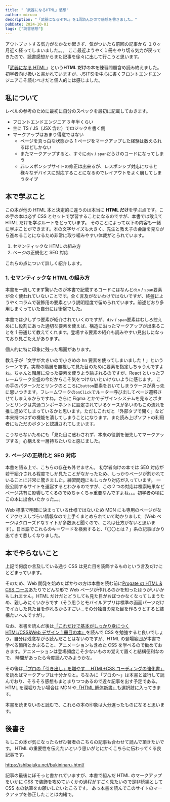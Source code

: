 ```yaml
---
title: "「武器になるHTML」感想"
author: miruoo
description: "「武器になるHTML」を1周読んだので感想を書きました。"
pubDate: 2024-10-01
tags: ["読書感想"]
---
```


アウトプットする気力がなかなか起きず、気がついたら前回の記事から １０ヶ月近く経ってしまいました。。。
ここ最近ようやく１冊をやり切る気力が戻ってきたので、読書感想からまた記事を徐々に出して行こうと思います。

「[武器になる HTML](https://gihyo.jp/book/2022/978-4-297-13132-6)」という**HTML だけ**の本を練習問題含め読み終えました。
初学者向け扱いと書かれていますが、JS(TS)を中心に書くフロントエンドエンジニアこそ読むべきだと個人的には感じました。

## 私について

レベルの参考のために最初に自分のスペックを最初に記載しておきます。

- フロントエンドエンジニア 3 年半くらい
- 主に TS / JS（JSX 含む）でロジックを書く側
- マークアップはあまり得意ではない
  - ページを真っ白な状態から 1 ページをマークアップした経験は数えられるほどしかない
  - またマークアップすると、すぐに`div` / `span`だらけのコードになってしまう
  - 非レスポンシブサイトの修正は出来るが、レスポンシブ対応になると様々なデバイスに対応することになるのでレイアウトをよく崩してしまうタイプ

## 本で学ぶこと

この本が他の HTML 本と決定的に違うのは本当に **HTML だけ**を学ぶ点です。この手の本は必ず CSS とセットで学習することになるのですが、本書では敢えて HTML だけを学ぶルートをとっています。
そのことによって以下の内容も一緒に学ぶことができます。本の文字サイズも大きく、先生と教え子の会話を見ながら進めることになるため非常に取り組みやすい体裁がとられています。

1. セマンティックな HTML の組み方
2. ページの正規化と SEO 対応

これらの点について詳しく紹介します。

### 1. セマンティックな HTML の組み方

本書を一周してまず驚いたのが本書で記載するコードにはなんと`div` / `span`要素が全く使われていないことです。全く言及がないわけではないですが、終盤にようやくコラムで装飾用の要素という説明程度で留められています。前述どおり多用しまくっていた自分には衝撃でした。

本書では少しずつ要素が紹介されていくのですが、`div` / `span`要素はむしろ控えめにし役割にあった適切な要素を使えば、構造に沿ったマークアップが出来ることを 1 冊通じて教えてくれます。登場する要素の紹介も読みやすい見出しになっており見ごたえがあります。

個人的に特に印象に残った場面があります。

教え子が「文字が大きいので小さめの hn 要素を使ってしまいました！」というシーンです。実際の階層を無視して見た目のために要素を指定しちゃうんですよね。ちゃんと階層に沿った要素を使うよう諭されるのですが、React といったフレームワーク全盛の今だからこそ気をつけないといけないように感じます。
この手のパターンだとリンクのところに`button`要素をおいてしまうケースが真っ先に思いつきます。フレームワークの`onClick`でルーター呼び出してページ遷移させてしまえるからですね。さらに Figma とかでデザインシステムを見るとボタンとリンクは共通コンポーネントに設定されているケースが多いのもこの流れを推し進めてしまっているかと思います。ただしこれだと「外部タブで開く」など本来持つはずの機能を潰してしまうことになります。また読み上げソフトの利用者にもただのボタンと認識されてしまいます。

こうならないためにも「見た目に惑わされず、本来の役割を優先してマークアップする」心構えを一層持ちたいなと感じました。

### 2. ページの正規化と SEO 対応

本書を語る上で、こちらの存在も外せません。
初学者向けの本では SEO 対応が若干紹介される程度でしか見たことがなかったため、しっかりページが割かれていることに非常に驚きました。練習問題にもしっかり対応が入っています。
一般公開するサイトを運営するとわかるのですが、この２つの対応は検索結果などページ共有に影響してくるのでめちゃくちゃ重要なんですよね。。。初学者の頃にこの本に出会いたかった。。。

Web 標準で明確に決まっている仕様ではないため MDN にも専用のページがなくアクセスしづらい情報なので上手くまとめられていて助かりました（Web ページはクローズドなサイトが多数派と聞くので、これは仕方がないと思います）。日本語でこれらのキーワードを検索すると、「〇〇とは？」系の記事ばかり出てきて悲しくなりました。

## 本でやらないこと

上記で何度か言及している通り CSS は見た目を装飾するものという言及だけにとどまっています。

そのため、Web 開発を始めたばかりの方は本書を読む前に[Progate の HTML & CSS コース](https://prog-8.com/courses/html)あたりでどんな形で Web ページが作れるのかを知ったほうがいいかもしれません。HTML だけだとどうしても見た目がおぼつかなくなってしまうため、親しみにくいからです（そう思うとモバイルアプリは標準の画面パーツだけでイカした見た目を作れるからすごい...その分独自の見た目を作ろうとすると結構たいへんですが）。

なお、本書を読んだ後は[「これだけで基本がしっかり身につく HTML/CSS&Web デザイン 1 冊目の本」](https://firstbook.capybara-design.com/)を読んで CSS を勉強すると良いでしょう。自分は残念ながら読んだことはないのですが、HTML の登場範囲が本書で学べる箇所とかぶること、アニメーションも含めた CSS を学べるので勧めておきます。アニメーションは登場頻度こそ少ないものの覚えて置くと結構便利なので。
時間があったら今度読んでみようかな。

その後は[「プロの「引き出し」を増やす　 HTML+CSS コーディングの強化書」](https://www.amazon.co.jp/dp/4295206733/)を読めばマークアップは十分かなと。ちなみに「プロの〜」は本書と並行して読んでおり、そろそろ感想もまとまりつつあるので近々記事を出す予定である。HTML を深堀りたい場合は MDN や[「HTML 解体新書」](https://www.borndigital.co.jp/book/25999/)も選択肢に入ってきます。

本書を読まないのと読むで、これらの本の印象は大分違ったものになると思います。

## 後書き

もしこの本が気になったらぜひ著者のこちらの記事も合わせて読んで頂きたいです。
HTML の重要性を伝えたいという思いがとにかくこちらに伝わってくる良記事です。

https://shibajuku.net/bukininaru-html/

記事の最後にぼそっと書かれていますが、本書で組んだ HTML のマークアップをいかに CSS で装飾を攻めていくかの過程がすごく見たいので是非続編として CSS 本の執筆をお願いしたいところです。
あっ本書を読んでこのサイトのマークアップを修正したことは内緒で。
